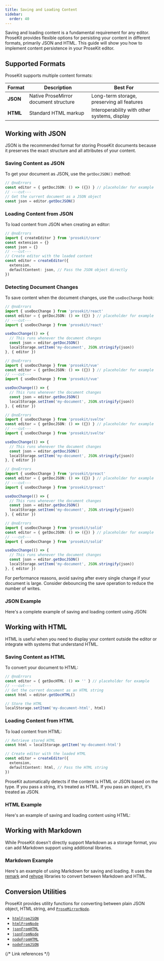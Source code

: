 ```yaml
---
title: Saving and Loading Content
sidebar:
  order: 40
---
```



Saving and loading content is a fundamental requirement for any editor. ProseKit provides flexible options for persisting your content in different formats, primarily JSON and HTML. This guide will show you how to implement content persistence in your ProseKit editor.

## Supported Formats

ProseKit supports multiple content formats:

| Format   | Description                           | Best For                                     |
| -------- | ------------------------------------- | -------------------------------------------- |
| **JSON** | Native ProseMirror document structure | Long-term storage, preserving all features   |
| **HTML** | Standard HTML markup                  | Interoperability with other systems, display |

## Working with JSON

JSON is the recommended format for storing ProseKit documents because it preserves the exact structure and all attributes of your content.

### Saving Content as JSON

To get your document as JSON, use the `getDocJSON()` method:

```ts twoslash
// @noErrors
const editor = { getDocJSON: () => ({}) } // placeholder for example
// ---cut---
// Get the current document as a JSON object
const json = editor.getDocJSON()
```

### Loading Content from JSON

To load content from JSON when creating an editor:

```ts twoslash
// @noErrors
import { createEditor } from 'prosekit/core'
const extension = {}
const json = {}
// ---cut---
// Create editor with the loaded content
const editor = createEditor({
  extension,
  defaultContent: json, // Pass the JSON object directly
})
```

### Detecting Document Changes

To save content when the document changes, use the `useDocChange` hook:

<Tabs syncKey="ui-framework">

<TabItem label="React">

```ts twoslash
// @noErrors
import { useDocChange } from 'prosekit/react'
const editor = { getDocJSON: () => ({}) } // placeholder for example
// ---cut---
import { useDocChange } from 'prosekit/react'

useDocChange(() => {
  // This runs whenever the document changes
  const json = editor.getDocJSON()
  localStorage.setItem('my-document', JSON.stringify(json))
}, { editor })
```

</TabItem>

<TabItem label="Vue">

```ts twoslash
// @noErrors
import { useDocChange } from 'prosekit/vue'
const editor = { getDocJSON: () => ({}) } // placeholder for example
// ---cut---
import { useDocChange } from 'prosekit/vue'

useDocChange(() => {
  // This runs whenever the document changes
  const json = editor.getDocJSON()
  localStorage.setItem('my-document', JSON.stringify(json))
}, { editor })
```

</TabItem>

<TabItem label="Svelte">

```ts twoslash
// @noErrors
import { useDocChange } from 'prosekit/svelte'
const editor = { getDocJSON: () => ({}) } // placeholder for example
// ---cut---
import { useDocChange } from 'prosekit/svelte'

useDocChange(() => {
  // This runs whenever the document changes
  const json = editor.getDocJSON()
  localStorage.setItem('my-document', JSON.stringify(json))
}, { editor })
```

</TabItem>

<TabItem label="Preact">

```ts twoslash
// @noErrors
import { useDocChange } from 'prosekit/preact'
const editor = { getDocJSON: () => ({}) } // placeholder for example
// ---cut---
import { useDocChange } from 'prosekit/preact'

useDocChange(() => {
  // This runs whenever the document changes
  const json = editor.getDocJSON()
  localStorage.setItem('my-document', JSON.stringify(json))
}, { editor })
```

</TabItem>

<TabItem label="Solid">

```ts twoslash
// @noErrors
import { useDocChange } from 'prosekit/solid'
const editor = { getDocJSON: () => ({}) } // placeholder for example
// ---cut---
import { useDocChange } from 'prosekit/solid'

useDocChange(() => {
  // This runs whenever the document changes
  const json = editor.getDocJSON()
  localStorage.setItem('my-document', JSON.stringify(json))
}, { editor })
```

</TabItem>

</Tabs>

<Aside type="caution">
  For performance reasons, avoid saving after every single change if your document is large. Consider debouncing the save operation to reduce the number of writes.
</Aside>

### JSON Example

Here's a complete example of saving and loading content using JSON:

<Demo story="save-json" />

## Working with HTML

HTML is useful when you need to display your content outside the editor or integrate with systems that understand HTML.

### Saving Content as HTML

To convert your document to HTML:

```ts twoslash
// @noErrors
const editor = { getDocHTML: () => '' } // placeholder for example
// ---cut---
// Get the current document as an HTML string
const html = editor.getDocHTML()

// Store the HTML
localStorage.setItem('my-document-html', html)
```

### Loading Content from HTML

To load content from HTML:

```ts
// Retrieve stored HTML
const html = localStorage.getItem('my-document-html')

// Create editor with the loaded HTML
const editor = createEditor({
  extension,
  defaultContent: html, // Pass the HTML string
})
```

<Aside>
  ProseKit automatically detects if the content is HTML or JSON based on the type. If you pass a string, it's treated as HTML. If you pass an object, it's treated as JSON.
</Aside>

### HTML Example

Here's an example of saving and loading content using HTML:

<Demo story="save-html" />

## Working with Markdown

While ProseKit doesn't directly support Markdown as a storage format, you can add Markdown support using additional libraries.

### Markdown Example

Here's an example of using Markdown for saving and loading. It uses the [remark](https://github.com/remarkjs/remark) and [rehype](https://github.com/rehypejs/rehype) libraries to convert between Markdown and HTML.

<Demo story="save-markdown" />

## Conversion Utilities

ProseKit provides utility functions for converting between plain JSON object, HTML string, and [`ProseMirrorNode`].

- [`htmlFromJSON`]
- [`htmlFromNode`]
- [`jsonFromHTML`]
- [`jsonFromNode`]
- [`nodeFromHTML`]
- [`nodeFromJSON`]

{/* Link references */}

[`ProseMirrorNode`]: /references/pm/model/#prose-mirror-node
[`jsonFromHTML`]: /references/core/#json-from-html
[`htmlFromJSON`]: /references/core/#html-from-json
[`nodeFromJSON`]: /references/core/#node-from-json
[`nodeFromHTML`]: /references/core/#node-from-html
[`htmlFromNode`]: /references/core/#html-from-node
[`jsonFromNode`]: /references/core/#json-from-node
